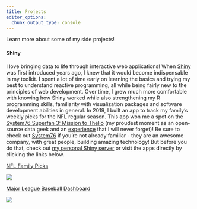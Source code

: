 ```yaml
---
title: Projects
editor_options: 
  chunk_output_type: console
---
```


Learn more about some of my side projects!

#### Shiny

I love bringing data to life through interactive web applications! When [Shiny](https://shiny.rstudio.com/) was first introduced years ago, I knew that it would become indispensable in my toolkit. I spent a lot of time early on learning the basics and trying my best to understand reactive programming, all while being fairly new to the principles of web development. Over time, I grew much more comfortable with knowing how Shiny worked while also strengthening my R programming skills, familiarity with visualization packages and software development abilities in general. In 2019, I built an app to track my family's weekly picks for the NFL regular season. This app won me a spot on the [System76 Superfan 3: Mission to Thelio](https://blog.system76.com/post/188835953849/winners-of-superfan-3-mission-to-thelio) (my proudest moment as an open-source data geek and an [experience](https://t.co/Cz50iQLTi6?amp=1) that I will never forget)! Be sure to check out [System76](https://system76.com/) if you're not already familiar - they are an awesome company, with great people, building amazing technology! But before you do that, check out [my personal Shiny server](https://shiny.dnegrey.com/) or visit the apps directly by clicking the links below.

<a href="https://shiny.dnegrey.com/nfl-family-picks/" target="_blank">NFL Family Picks</a>

<a href="https://shiny.dnegrey.com/nfl-family-picks/" target=_blank><img src="shiny/nfl-family-picks.png"></a>

<a href="https://shiny.dnegrey.com/mlb-dashboard/" target="_blank">Major League Baseball Dashboard</a>

<a href="https://shiny.dnegrey.com/mlb-dashboard/" target=_blank><img src="shiny/mlb-dashboard.png"></a>
